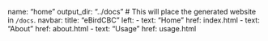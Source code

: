name: "home"
output_dir: "../docs"  # This will place the generated website in `/docs`.
navbar:
  title: "eBirdCBC"
  left:
    - text: "Home"
      href: index.html
    - text: "About"
      href: about.html
    - text: "Usage"
      href: usage.html